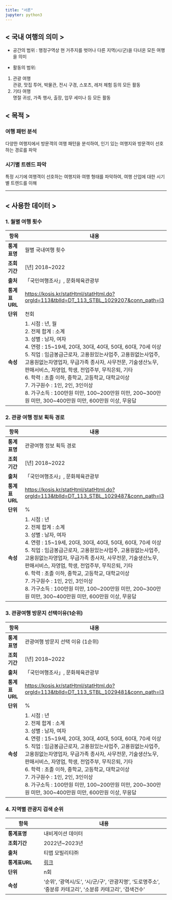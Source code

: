 ```yaml
---
title: "서론"
jupyter: python3
---
```


## \< 국내 여행의 의미 \>

-   공간의 범위 : 행정구역상 현 거주지를 벗어나 다른 지역(시/군)을 다녀온 모든 여행을 의미

-   활동의 범위:

1.  관광 여행\
    관광, 맛집 투어, 박물관, 전시 구경, 스포츠, 레저 체험 등의 모든 활동
2.  기타 여행\
    명절 귀성, 가족 행사, 출장, 업무 세미나 등 모든 활동

## \< 목적 \>

### 여행 패턴 분석

다양한 여행지에서 방문객의 여행 패턴을 분석하여, 인기 있는 여행지와 방문객이 선호하는 경로를 파악

### 시기별 트렌드 파악

특정 시기에 여행객이 선호하는 여행지와 여행 형태를 파악하여, 여행 산업에 대한 시기별 트렌드를 이해

------------------------------------------------------------------------

## \< 사용한 데이터 \>

### 1. 월별 여행 횟수

| **항목**      | **내용**                                                                                                                                                                                                                                                                                                                                                                                                                                                                                                                            |
|-----------------|-------------------------------------------------------|
| **통계표명**  | 월별 국내여행 횟수                                                                                                                                                                                                                                                                                                                                                                                                                                                                                                                  |
| **조회기간**  | \[년\] 2018\~2022                                                                                                                                                                                                                                                                                                                                                                                                                                                                                                                   |
| **출처**      | 「국민여행조사」, 문화체육관광부                                                                                                                                                                                                                                                                                                                                                                                                                                                                                                    |
| **통계표URL** | <https://kosis.kr/statHtml/statHtml.do?orgId=113&tblId=DT_113_STBL_1029207&conn_path=I3>                                                                                                                                                                                                                                                                                                                                                                                                                                            |
| **단위**      | 천회                                                                                                                                                                                                                                                                                                                                                                                                                                                                                                                                |
| **속성**      | 1\. 시점 : 년, 월 <br> 2. 전체 합계 : 소계 <br> 3. 성별 : 남자, 여자 <br> 4. 연령 : 15\~19세, 20대, 30대, 40대, 50대, 60대, 70세 이상 <br> 5. 직업 : 임금봉급근로자, 고용원있는사업주, 고용원없는사업주, 고용원없는자영업자, 무급가족 종사자, 사무전문, 기술생산노무, 판매서비스, 자영업, 학생, 전업주부, 무직은퇴, 기타 <br> 6. 학력 : 초졸 이하, 중학교, 고등학교, 대학교이상 <br> 7. 가구원수 : 1인, 2인, 3인이상 <br> 8. 가구소득 : 100만원 미만, 100\~200만원 미만, 200\~300만원 미만, 300\~400만원 미만, 600만원 이상, 무응답 |

### 2. 관광 여행 정보 획득 경로

| **항목**      | **내용**                                                                                                                                                                                                                                                                                                                                                                                                                                                                                                                        |
|-----------------|-------------------------------------------------------|
| **통계표명**  | 관광여행 정보 획득 경로                                                                                                                                                                                                                                                                                                                                                                                                                                                                                                         |
| **조회기간**  | \[년\] 2018\~2022                                                                                                                                                                                                                                                                                                                                                                                                                                                                                                               |
| **출처**      | 「국민여행조사」, 문화체육관광부                                                                                                                                                                                                                                                                                                                                                                                                                                                                                                |
| **통계표URL** | <https://kosis.kr/statHtml/statHtml.do?orgId=113&tblId=DT_113_STBL_1029487&conn_path=I3>                                                                                                                                                                                                                                                                                                                                                                                                                                        |
| **단위**      | \%                                                                                                                                                                                                                                                                                                                                                                                                                                                                                                                              |
| **속성**      | 1\. 시점 : 년 <br> 2. 전체 합계 : 소계 <br> 3. 성별 : 남자, 여자 <br> 4. 연령 : 15\~19세, 20대, 30대, 40대, 50대, 60대, 70세 이상 <br> 5. 직업 : 임금봉급근로자, 고용원있는사업주, 고용원없는사업주, 고용원없는자영업자, 무급가족 종사자, 사무전문, 기술생산노무, 판매서비스, 자영업, 학생, 전업주부, 무직은퇴, 기타 <br> 6. 학력 : 초졸 이하, 중학교, 고등학교, 대학교이상 <br> 7. 가구원수 : 1인, 2인, 3인이상 <br> 8. 가구소득 : 100만원 미만, 100\~200만원 미만, 200\~300만원 미만, 300\~400만원 미만, 600만원 이상, 무응답 |

### 3. 관광여행 방문지 선택이유(1순위)

| **항목**      | **내용**                                                                                                                                                                                                                                                                                                                                                                                                                                                                                                                        |
|-----------------|-------------------------------------------------------|
| **통계표명**  | 관광여행 방문지 선택 이유 (1순위)                                                                                                                                                                                                                                                                                                                                                                                                                                                                                               |
| **조회기간**  | \[년\] 2018\~2022                                                                                                                                                                                                                                                                                                                                                                                                                                                                                                               |
| **출처**      | 「국민여행조사」, 문화체육관광부                                                                                                                                                                                                                                                                                                                                                                                                                                                                                                |
| **통계표URL** | <https://kosis.kr/statHtml/statHtml.do?orgId=113&tblId=DT_113_STBL_1029481&conn_path=I3>                                                                                                                                                                                                                                                                                                                                                                                                                                        |
| **단위**      | \%                                                                                                                                                                                                                                                                                                                                                                                                                                                                                                                              |
| **속성**      | 1\. 시점 : 년 <br> 2. 전체 합계 : 소계 <br> 3. 성별 : 남자, 여자 <br> 4. 연령 : 15\~19세, 20대, 30대, 40대, 50대, 60대, 70세 이상 <br> 5. 직업 : 임금봉급근로자, 고용원있는사업주, 고용원없는사업주, 고용원없는자영업자, 무급가족 종사자, 사무전문, 기술생산노무, 판매서비스, 자영업, 학생, 전업주부, 무직은퇴, 기타 <br> 6. 학력 : 초졸 이하, 중학교, 고등학교, 대학교이상 <br> 7. 가구원수 : 1인, 2인, 3인이상 <br> 8. 가구소득 : 100만원 미만, 100\~200만원 미만, 200\~300만원 미만, 300\~400만원 미만, 600만원 이상, 무응답 |

### 4. 지역별 관광지 검색 순위

| **항목**          | **내용**                                                         |
|-------------------|------------------------------------------------------------------|
| **통계표명**      | 내비게이션 데이터                                                |
| **조회기간**      | 2022년~2023년                                                    |
| **출처**          | 티맵 모빌리티㈜                                                  |
| **통계표URL**     | [링크](#)                                                        |
| **단위**          | n회                                                              |
| **속성**          | '순위', '광역시/도', '시/군/구', '관광지명', '도로명주소', '중분류 카테고리', '소분류 카테고리', '검색건수' |
